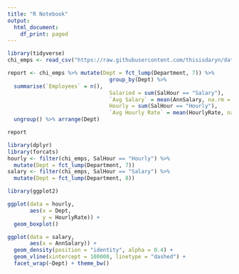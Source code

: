 ```yaml
---
title: "R Notebook"
output:
  html_document:
    df_print: paged
---
```




```r
library(tidyverse)
chi_emps <- read_csv("https://raw.githubusercontent.com/thisisdaryn/data/master/ChicagoEmployees.csv")
```

```r
report <- chi_emps %>% mutate(Dept = fct_lump(Department, 7)) %>% 
                                group_by(Dept) %>%
  summarise(`Employees` = n(),
                                Salaried = sum(SalHour == "Salary"),
                                `Avg Salary` = mean(AnnSalary, na.rm = TRUE),
                                Hourly = sum(SalHour == "Hourly"),
                                `Avg Hourly Rate` = mean(HourlyRate, na.rm = TRUE)) %>% 
  ungroup() %>% arrange(Dept)

report
```


```r
library(dplyr)
library(forcats)
hourly <- filter(chi_emps, SalHour == "Hourly") %>%
  mutate(Dept = fct_lump(Department, 7))
salary <- filter(chi_emps, SalHour == "Salary") %>%
  mutate(Dept = fct_lump(Department, 8))
```

```r
library(ggplot2)

ggplot(data = hourly,
       aes(x = Dept,
           y = HourlyRate)) + 
  geom_boxplot()

```



```r
ggplot(data = salary,
       aes(x = AnnSalary)) + 
  geom_density(position = "identity", alpha = 0.4) + 
  geom_vline(xintercept = 100000, linetype = "dashed") + 
  facet_wrap(~Dept) + theme_bw()
```



